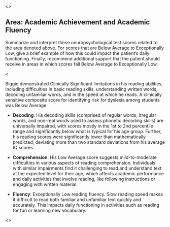 <<PROMPT>>

## Area: Academic Achievement and Academic Fluency

Summarize and interpret these neuropsychological test scores related to the area
denoted above. For scores that are Below Average to Exceptionally Low, give a brief example of how
this could impact the patient's daily functioning. Finally, recommend additional support that the patient should
receive in areas in which scores fall Below Average to Exceptionally Low.

<<EXAMPLE>>

Biggie demonstrated Clinically Significant limitations in his reading abilities, including difficulties in basic reading skills, understanding written words, decoding unfamiliar words, and in the speed at which he reads. A clinically sensitive composite score for identifying risk for dyslexia among students was Below Average.

- **Decoding**: His decoding skills (comprised of regular words, irregular words, and non-real words used to assess phonetic decoding skills) are universally impaired, with scores mostly in the 1st to 2nd percentile range and significantly below what is typical for his age group. Further, his reading scores were significantly lower than mathematically predicted, deviating more than two standard deviations from his average IQ scores.

- **Comprehension**: His Low Average score suggests mild-to-moderate difficulties in various
aspects of reading comprehension. Individuals with similar impairments find it challenging to
read and understand text at the expected level for their age, which affects
academic performance and daily activities that involve reading, like following
instructions or engaging with written material.

- **Fluency**: Exceptionally Low reading fluency. Slow reading speed makes it
difficult to read both familiar and unfamiliar text quickly and accurately. This
impacts daily functioning in activities such as reading for fun or learning new
vocabulary.




<<START>>
